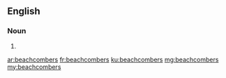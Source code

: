 ==English==

===Noun===
{{head|en|plural}}

# {{plural of|beachcomber|lang=en}}

[[ar:beachcombers]]
[[fr:beachcombers]]
[[ku:beachcombers]]
[[mg:beachcombers]]
[[my:beachcombers]]